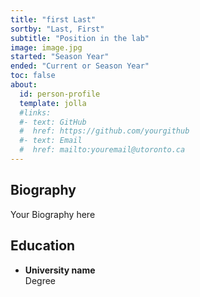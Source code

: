```yaml
---
title: "first Last"
sortby: "Last, First"
subtitle: "Position in the lab"
image: image.jpg
started: "Season Year"
ended: "Current or Season Year"
toc: false
about:
  id: person-profile
  template: jolla
  #links:
  #- text: GitHub
  #  href: https://github.com/yourgithub
  #- text: Email
  #  href: mailto:youremail@utoronto.ca
---
```


::: {#person-profile}
:::
## Biography

Your Biography here

## Education

-   **University name**<br /> Degree
